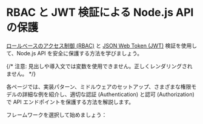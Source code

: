 
# RBAC と JWT 検証による Node.js API の保護

[ロールベースのアクセス制御 (RBAC)](/authorization/role-based-access-control) と [JSON Web Token (JWT)](https://auth.wiki/jwt) 検証を使用して、Node.js API を安全に保護する方法を学びましょう。

{/* 注意: 見出しや導入文では変数を使用できません。正しくレンダリングされません。 */}

各ページでは、実装パターン、ミドルウェアのセットアップ、さまざまな権限モデルの詳細な例を紹介し、適切な認証 (Authentication) と認可 (Authorization) で API エンドポイントを保護する方法を解説します。

フレームワークを選択して始めましょう：

<MiniGallery />
